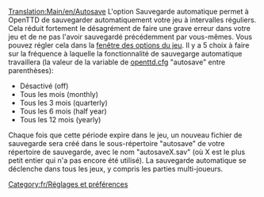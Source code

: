 [[Translation:Main/en/Autosave]]
{{en/-}}
L'option Sauvegarde automatique permet à OpenTTD de sauvegarder automatiquement votre jeu à intervalles réguliers. Cela réduit fortement le désagrément de faire une grave erreur dans votre jeu et de ne pas l'avoir sauvegardé précédemment par vous-mêmes. Vous pouvez régler cela dans la [[Main/fr/Fenêtre des options du jeu|fenêtre des options du jeu]]. Il y a 5 choix à faire sur la fréquence à laquelle la fonctionnalité de sauvegarge automatique travaillera (la valeur de la variable de [[Main/fr/openttd.cfg|openttd.cfg]] "autosave" entre parenthèses):

* Désactivé (off)
* Tous les mois (monthly)
* Tous les 3 mois (quarterly)
* Tous les 6 mois (half year)
* Tous les 12 mois (yearly)

Chaque fois que cette période expire dans le jeu, un nouveau fichier de sauvegarde sera créé dans le sous-répertoire "autosave" de votre répertoire de sauvegarde, avec le nom "autosaveX.sav" (où X est le plus petit entier qui n'a pas encore été utilisé). La sauvegarde automatique se déclenche dans tous les jeux, y compris les parties multi-joueurs.

[[Category:fr/Réglages et préférences]]